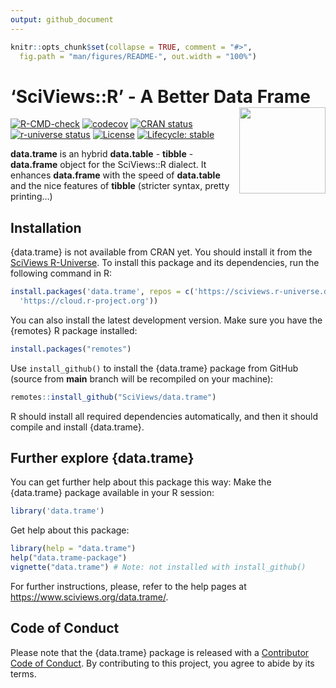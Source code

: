 ```yaml
---
output: github_document
---
```


<!-- README.md is generated from README.Rmd. Please edit that file -->

```r
knitr::opts_chunk$set(collapse = TRUE, comment = "#>",
  fig.path = "man/figures/README-", out.width = "100%")
```

# 'SciViews::R' - A Better Data Frame <a href="https://www.sciviews.org/data.trame"><img src="man/figures/logo.png" align="right" height="138" /></a>

<!-- badges: start -->
[![R-CMD-check](https://github.com/SciViews/data.trame/actions/workflows/R-CMD-check.yaml/badge.svg)](https://github.com/SciViews/data.trame/actions/workflows/R-CMD-check.yaml)
[![codecov](https://codecov.io/gh/SciViews/data.trame/graph/badge.svg?token=6DlinHOX3f)](https://codecov.io/gh/SciViews/data.trame)
[![CRAN status](https://www.r-pkg.org/badges/version/data.trame)](https://cran.r-project.org/package=data.trame)
[![r-universe status](https://sciviews.r-universe.dev/badges/data.trame)](https://sciviews.r-universe.dev/data.trame)
[![License](https://img.shields.io/badge/license-MIT-blue.svg)](https://opensource.org/license/mit)
[![Lifecycle: stable](https://img.shields.io/badge/lifecycle-stable-brightgreen.svg)](https://lifecycle.r-lib.org/articles/stages.html#stable)
<!-- badges: end -->

**data.trame** is an hybrid **data.table** - **tibble** - **data.frame** object for the SciViews::R dialect. It enhances **data.frame** with the speed of **data.table** and the nice features of **tibble** (stricter syntax, pretty printing...)

## Installation

{data.trame} is not available from CRAN yet. You should install it from the [SciViews R-Universe](https://sciviews.r-universe.dev). To install this package and its dependencies, run the following command in R:

```r
install.packages('data.trame', repos = c('https://sciviews.r-universe.dev',
  'https://cloud.r-project.org'))
```

You can also install the latest development version. Make sure you have the {remotes} R package installed:

``` r
install.packages("remotes")
```

Use `install_github()` to install the {data.trame} package from GitHub (source from **main** branch will be recompiled on your machine):

``` r
remotes::install_github("SciViews/data.trame")
```

R should install all required dependencies automatically, and then it should compile and install {data.trame}.


## Further explore {data.trame}

You can get further help about this package this way: Make the {data.trame} package available in your R session:

``` r
library('data.trame')
```

Get help about this package:

``` r
library(help = "data.trame")
help("data.trame-package")
vignette("data.trame") # Note: not installed with install_github()
```

For further instructions, please, refer to the help pages at <https://www.sciviews.org/data.trame/>.

## Code of Conduct

Please note that the {data.trame} package is released with a [Contributor Code of Conduct](https://contributor-covenant.org/version/2/1/CODE_OF_CONDUCT.html). By contributing to this project, you agree to abide by its terms.
